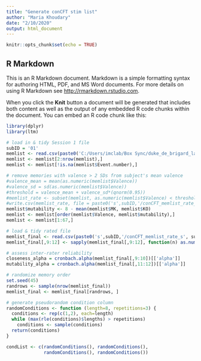 ---
title: "Generate conCFT stim list"
author: "Maria Khoudary"
date: "2/10/2020"
output: html_document
---

```{r setup, include=FALSE}
knitr::opts_chunk$set(echo = TRUE)
```

## R Markdown

This is an R Markdown document. Markdown is a simple formatting syntax for authoring HTML, PDF, and MS Word documents. For more details on using R Markdown see <http://rmarkdown.rstudio.com>.

When you click the **Knit** button a document will be generated that includes both content as well as the output of any embedded R code chunks within the document. You can embed an R code chunk like this:

```{r}
library(dplyr)
library(ltm)

# load in & tidy Session 1 file 
subID = '01'
memlist <- read.csv(paste0('C:/Users/imclab/Box Sync/duke_de_brigard_lab/conCFT/','s',subID,'/conCFT_Session 1_s', subID,'.csv'))[,1:8]
memlist <- memlist[2:nrow(memlist),]
memlist <- memlist[!is.na(memlist$Event.number),]

# remove memories with valence > 2 SDs from subject's mean valence
#valence_mean = mean(as.numeric(memlist$Valence))
#valence_sd = sd(as.numeric(memlist$Valence))
#threshold = valence_mean + valence_sd*(qnorm(0.95))
#memlist_rate <- subset(memlist, as.numeric(memlist$Valence) < threshold)
#write.csv(memlist_rate, file = paste0('s',subID,'/conCFT_memlist_rate_s', subID,'.csv'), row.names = FALSE)
memlist$mutability <- 8 - mean(memlist$MK, memlist$KO)
memlist <- memlist[order(memlist$Valence, memlist$mutability),]
memlist <- memlist[1:67,]

# load & tidy rated file
memlist_final <- read.csv(paste0('s',subID,'/conCFT_memlist_rate_s', subID,'.csv'))
memlist_final[,9:12] <- sapply(memlist_final[,9:12], function(n) as.numeric(n))

# assess inter-rater reliability
closeness_alpha = cronbach.alpha(memlist_final[,9:10])[['alpha']]
mutability_alpha = cronbach.alpha(memlist_final[,11:12])[['alpha']]

# randomize memory order
set.seed(45)
randrows <- sample(nrow(memlist_final))
memlist_final <- memlist_final[randrows, ]

# generate pseudorandom condition column
randomConditions <- function (length=8, repetitions=3) {
  conditions <- rep(c(1,2), each=length)
  while (max(rle(conditions)$lengths) > repetitions)
    conditions <- sample(conditions)
  return(conditions)
}

condList <- c(randomConditions(), randomConditions(), 
              randomConditions(), randomConditions())

```
